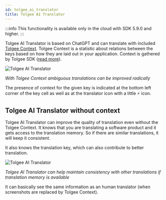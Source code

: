 ```yaml
---
id: tolgee_ai_translator
title: Tolgee AI Translator
---
```


:::info
This functionality is available only in the cloud with SDK 5.9.0 and higher.
:::

Tolgee AI Translator is based on ChatGPT and can translate with included [Tolgee Context](/js-sdk/tolgee_context). Tolgee Context is a statistic about relations between the keys based on how they are laid out in your application. Context is gathered by Tolgee SDK ([read more](/js-sdk/tolgee_context)).

![Tolgee AI Translator](/img/docs/platform/tolgee_translator.png)

_With Tolgee Context ambiguous translations can be improved radically_

The presence of context for the given key is indicated at the bottom left corner of the key cell as well as at the translator icon with a little ⚡ icon.

## Tolgee AI Translator without context

Tolgee AI Translator can improve the quality of translation even without the Tolgee Context. It knows that you are translating a software product and it gets access to the translation memory. So if there are similar translations, it will keep it consistent.

It also knows the translation key, which can also contribute to better translation.

![Tolgee AI Translator](/img/docs/platform/tolgee_translator_no_context.png)

_Tolgee AI Translator can help maintain consistency with other translations if translation memory is available_

It can basically see the same information as an human translator (when screenshots are replaced by Tolgee Context).

